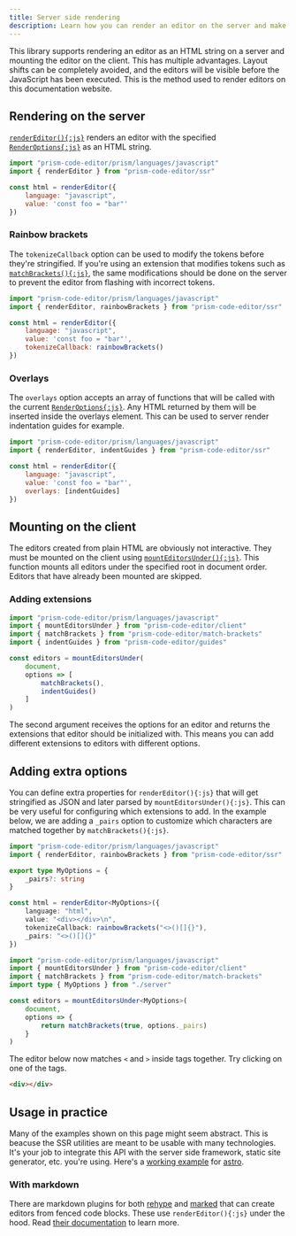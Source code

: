 ```yaml
---
title: Server side rendering
description: Learn how you can render an editor on the server and make it interactive on the client.
---
```



This library supports rendering an editor as an HTML string on a server and mounting the editor on the client. This has multiple advantages. Layout shifts can be completely avoided, and the editors will be visible before the JavaScript has been executed. This is the method used to render editors on this documentation website.

## Rendering on the server

[`renderEditor(){:js}`](/api-reference/ssr/f-rendereditor) renders an editor with the specified [`RenderOptions{:js}`](/api-reference/ssr/t-renderoptions) as an HTML string.

```js editor
import "prism-code-editor/prism/languages/javascript"
import { renderEditor } from "prism-code-editor/ssr"

const html = renderEditor({
	language: "javascript",
	value: 'const foo = "bar"'
})
```

### Rainbow brackets

The `tokenizeCallback` option can be used to modify the tokens before they're stringified. If you're using an extension that modifies tokens such as [`matchBrackets(){:js}`](/api-reference/match-brackets/f-matchbrackets), the same modifications should be done on the server to prevent the editor from flashing with incorrect tokens.

```js editor
import "prism-code-editor/prism/languages/javascript"
import { renderEditor, rainbowBrackets } from "prism-code-editor/ssr"

const html = renderEditor({
	language: "javascript",
	value: 'const foo = "bar"',
	tokenizeCallback: rainbowBrackets()
})
```

### Overlays

The `overlays` option accepts an array of functions that will be called with the current [`RenderOptions{:js}`](/api-reference/ssr/t-renderoptions). Any HTML returned by them will be inserted inside the overlays element. This can be used to server render indentation guides for example.

```js editor
import "prism-code-editor/prism/languages/javascript"
import { renderEditor, indentGuides } from "prism-code-editor/ssr"

const html = renderEditor({
	language: "javascript",
	value: 'const foo = "bar"',
	overlays: [indentGuides]
})
```

## Mounting on the client

The editors created from plain HTML are obviously not interactive. They must be mounted on the client using [`mountEditorsUnder(){:js}`](/api-reference/client/f-mounteditorsunder). This function mounts all editors under the specified root in document order. Editors that have already been mounted are skipped.

### Adding extensions

```js editor
import "prism-code-editor/prism/languages/javascript"
import { mountEditorsUnder } from "prism-code-editor/client"
import { matchBrackets } from "prism-code-editor/match-brackets"
import { indentGuides } from "prism-code-editor/guides"

const editors = mountEditorsUnder(
	document,
	options => [
		matchBrackets(),
		indentGuides()
	]
)
```

The second argument receives the options for an editor and returns the extensions that editor should be initialized with. This means you can add different extensions to editors with different options.

## Adding extra options

You can define extra properties for `renderEditor(){:js}` that will get stringified as JSON and later parsed by `mountEditorsUnder(){:js}`. This can be very useful for configuring which extensions to add. In the example below, we are adding a `_pairs` option to customize which characters are matched together by `matchBrackets(){:js}`.

```ts editor file="server.ts"
import "prism-code-editor/prism/languages/javascript"
import { renderEditor, rainbowBrackets } from "prism-code-editor/ssr"

export type MyOptions = {
	_pairs?: string
}

const html = renderEditor<MyOptions>({
	language: "html",
	value: "<div></div>\n",
	tokenizeCallback: rainbowBrackets("<>()[]{}"),
	_pairs: "<>()[]{}"
})
```

```ts editor file="client.ts"
import "prism-code-editor/prism/languages/javascript"
import { mountEditorsUnder } from "prism-code-editor/client"
import { matchBrackets } from "prism-code-editor/match-brackets"
import type { MyOptions } from "./server"

const editors = mountEditorsUnder<MyOptions>(
	document,
	options => {
		return matchBrackets(true, options._pairs)
	}
)
```

The editor below now matches `<` and `>` inside tags together. Try clicking on one of the tags.

```html editor _pairs="<>()[]{}"
<div></div>

```

## Usage in practice

Many of the examples shown on this page might seem abstract. This is beacuse the SSR utilities are meant to be usable with many technologies. It's your job to integrate this API with the server side framework, static site generator, etc. you're using. Here's a [working example](https://stackblitz.com/edit/withastro-astro-yfajet?file=src%2Fcomponents%2Fmount.ts,src%2Fcomponents%2Fextensions.ts,src%2Fcomponents%2FEditor.astro) for [astro](https://astro.build).

### With markdown

There are markdown plugins for both [rehype](https://github.com/rehypejs/rehype) and [marked](https://github.com/markedjs/marked) that can create editors from fenced code blocks. These use `renderEditor(){:js}` under the hood. Read [their documentation](/markdown-plugins/getting-started) to learn more.
